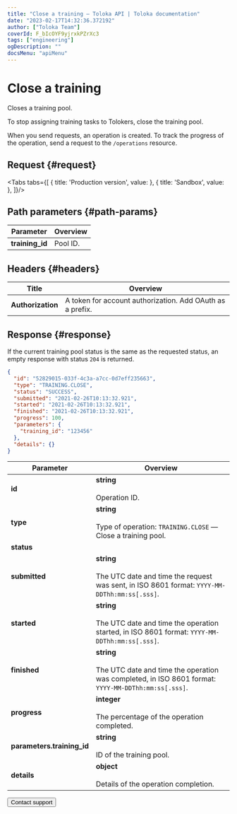 ```yaml
---
title: "Close a training — Toloka API | Toloka documentation"
date: "2023-02-17T14:32:36.372192"
author: ["Toloka Team"]
coverId: F_bIcOYF9yjrxkPZrXc3
tags: ["engineering"]
ogDescription: ""
docsMenu: "apiMenu"
---
```



# Close a training

<Announce/>

Closes a training pool.

To stop assigning training tasks to Tolokers, close the training pool.

When you send requests, an operation is created. To track the progress of the operation, send a request to the `/operations` resource.

## Request {#request}

<Tabs tabs={[
  { title: 'Production version', value: <CloseTrainingList1/> },
  { title: 'Sandbox', value: <CloseTrainingList2/> },
]}/>

## Path parameters {#path-params}

Parameter | Overview
----- | -----
**training_id** | Pool ID.

## Headers {#headers}

Title | Overview
----- | -----
**Authorization** | A token for account authorization. Add OAuth as a prefix.

## Response {#response}

<Note mode="note" title="Note">

If the current training pool status is the same as the requested status, an empty response with status `204` is returned.

</Note>

```json
{
  "id": "52829015-033f-4c3a-a7cc-0d7eff235663",
  "type": "TRAINING.CLOSE",
  "status": "SUCCESS",
  "submitted": "2021-02-26T10:13:32.921",
  "started": "2021-02-26T10:13:32.921",
  "finished": "2021-02-26T10:13:32.921",
  "progress": 100,
  "parameters": {
    "training_id": "123456"
  },
  "details": {}
}
```

Parameter | Overview
----- | -----
**id** | **string**<br/><br/>Operation ID.
**type** | **string**<br/><br/>Type of operation: `TRAINING.CLOSE` — Close a training pool.
**status** | <CloseTrainingTable1/>
**submitted** | **string**<br/><br/>The UTC date and time the request was sent, in ISO 8601 format: `YYYY-MM-DDThh:mm:ss[.sss]`.
**started** | **string**<br/><br/>The UTC date and time the operation started, in ISO 8601 format: `YYYY-MM-DDThh:mm:ss[.sss]`.
**finished** | **string**<br/><br/>The UTC date and time the operation was completed, in ISO 8601 format: `YYYY-MM-DDThh:mm:ss[.sss]`.
**progress** | **integer**<br/><br/>The percentage of the operation completed.
**parameters.training_id** | **string**<br/><br/>ID of the training pool.
**details** | **object**<br/><br/>Details of the operation completion.

<Button themeColor="light" view="default" size="l" type="link" url="/docs/guide/troubleshooting/support?form-source=api-close-training">Contact support</Button>